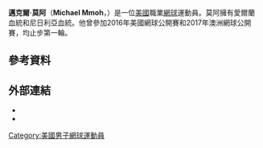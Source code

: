 {{Infobox 网球
|姓名=Michael Mmoh
|image=[[File:Michael_Mmoh_(USA)_(21508211281).jpg|250px]]
|国籍={{USA}}
|生年=1998年
|生日={{birth_date_and_age|1998|1|10|mf=y}}
|出生地=[[美國|美國]]
|居住地=[[美國|美國]]
|身高=186
|体重=80
|持拍手=右
|反拍=雙手
|转职业年=2016年
|球拍=
|球衣=
|球鞋=
|单打最高排名=317（2016年4月4日）
|双打最高排名=
|现单打排名=
|现双打排名=
|单打冠军头衔=0
|双打冠军头衔=0
|职业战绩=
|奖金=65,387[[美元|美元]]
|澳网最好成绩=
|法网最好成绩=
|温网最好成绩=
|美网最好成绩=第一輪（2016）
|大满贯个数=
|奥运会最好成绩=
}}

'''邁克爾·莫阿'''（'''Michael Mmoh'''，{{bd|1998年|1月10日}}）是一位[[美國|美國]]職業[[網球|網球]]運動員。莫阿擁有愛爾蘭血統和尼日利亞血統。他曾參加2016年美國網球公開賽和2017年澳洲網球公開賽，均止步第一輪。

== 參考資料 ==
{{reflist|2}}

== 外部連結 ==
* {{ATP|MP01}}
* {{ITF Profile|id=100171649}}


{{DEFAULTSORT:Mmoh, Michael}}

[[Category:美國男子網球運動員|Category:美國男子網球運動員]]

{{Tennis-bio-stub}}
